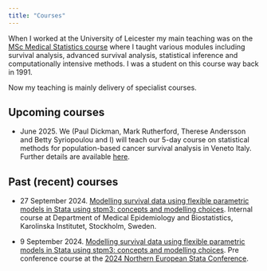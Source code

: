 ```yaml
---
title: "Courses"
---
```


When I worked at the University of Leicester my main teaching was on the [MSc Medical Statistics course](https://le.ac.uk/courses/medical-statistics-msc/2024) where I taught various modules including survival analysis, advanced survival analysis, statistical inference and computationally intensive methods. I was a student on this course way back in 1991.

Now my teaching is mainly delivery of specialist courses.

## Upcoming courses

 - June 2025. We (Paul Dickman, Mark Rutherford, Therese Andersson and Betty Syriopoulou and I) will teach our 5-day course on statistical methods for population-based cancer survival analysis in Veneto Italy. Further details are available [here](https://cansurv.net/).
 
## Past (recent) courses
 
 - 27 September 2024. [Modelling survival data using flexible parametric models in Stata using stpm3: concepts and modelling choices](courses/stpm3course.qmd). Internal course at Department of Medical Epidemiology and Biostatistics, Karolinska Institutet, Stockholm, Sweden.

 - 9 September 2024. [Modelling survival data using flexible parametric models in Stata using stpm3: concepts and modelling choices](https://www.kreftregisteret.no/Generelt/kalender/survival-2024/). Pre conference course at the [2024 Northern European Stata Conference](https://www.stata.com/meeting/northern-european24/).
 
 
 